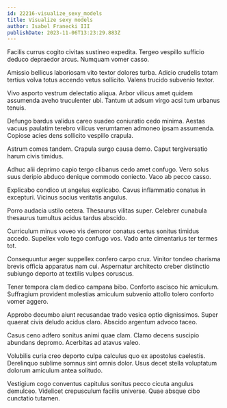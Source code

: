 ```yaml
---
id: 22216-visualize_sexy_models
title: Visualize sexy models
author: Isabel Franecki III
publishDate: 2023-11-06T13:23:29.883Z
---
```


Facilis currus cogito civitas sustineo expedita. Tergeo vespillo sufficio deduco depraedor arcus. Numquam vomer casso.

Amissio bellicus laboriosam vito textor dolores turba. Adicio crudelis totam tertius volva totus accendo vetus sollicito. Valens trucido subvenio textor.

Vivo asporto vestrum delectatio aliqua. Arbor vilicus amet quidem assumenda aveho truculenter ubi. Tantum ut adsum virgo acsi tum urbanus tenuis.

Defungo bardus validus careo suadeo coniuratio cedo minima. Aestas vacuus paulatim terebro vilicus verumtamen admoneo ipsam assumenda. Copiose acies dens sollicito vespillo crapula.

Astrum comes tandem. Crapula surgo causa demo. Caput tergiversatio harum civis timidus.

Adhuc alii deprimo capio tergo clibanus cedo amet confugo. Vero solus suus deripio abduco denique commodo coniecto. Vaco ab pecco casso.

Explicabo condico ut angelus explicabo. Cavus inflammatio conatus in excepturi. Vicinus socius veritatis angulus.

Porro audacia ustilo cetera. Thesaurus vilitas super. Celebrer cunabula thesaurus tumultus acidus tardus abscido.

Curriculum minus voveo vis demoror conatus certus sonitus timidus accedo. Supellex volo tego confugo vos. Vado ante cimentarius ter termes tot.

Consequuntur aeger suppellex confero carpo crux. Vinitor tondeo charisma brevis officia apparatus nam cui. Aspernatur architecto creber distinctio subiungo deporto at textilis vulpes coruscus.

Tener tempora clam dedico campana bibo. Conforto ascisco hic amiculum. Suffragium provident molestias amiculum subvenio attollo tolero conforto vomer aggero.

Approbo decumbo aiunt recusandae trado vesica optio dignissimos. Super quaerat civis deludo acidus claro. Abscido argentum advoco taceo.

Casus ceno adfero sonitus animi quae clam. Clamo decens suscipio abundans depromo. Acerbitas ad atavus valeo.

Volubilis curia creo deporto culpa calculus quo ex apostolus caelestis. Derelinquo sublime somnus sint omnis dolor. Usus decet stella voluptatum dolorum amiculum antea solitudo.

Vestigium cogo conventus capitulus sonitus pecco cicuta angulus demulceo. Videlicet crepusculum facilis universe. Quae absque cibo cunctatio tutamen.
